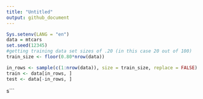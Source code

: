 ```yaml
---
title: "Untitled"
output: github_document
---
```


```r
Sys.setenv(LANG = "en") 
data = mtcars
set.seed(12345)
#getting training data set sizes of .20 (in this case 20 out of 100)
train_size <- floor(0.80*nrow(data))

in_rows <- sample(c(1:nrow(data)), size = train_size, replace = FALSE)
train <- data[in_rows, ]
test <- data[-in_rows, ]
```

s```

